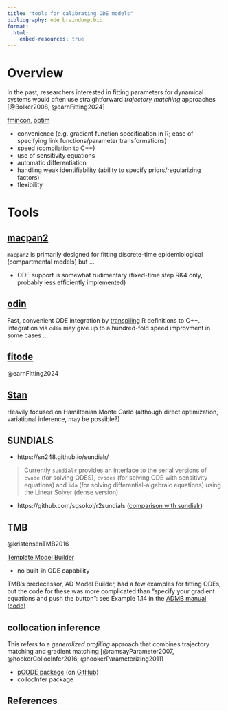 ```yaml
---
title: "tools for calibrating ODE models"
bibliography: ode_braindump.bib
format:
  html:
    embed-resources: true
---
```


# Overview

In the past, researchers interested in fitting parameters for dynamical systems would often use straightforward *trajectory matching* approaches [@Bolker2008, @earnFitting2024]

[fmincon](https://www.mathworks.com/help/optim/ug/fmincon.html), [optim](https://stat.ethz.ch/R-manual/R-devel/library/stats/html/optim.html)

* convenience (e.g. gradient function specification in R; ease of specifying link functions/parameter transformations)
* speed (compilation to C++)
* use of sensitivity equations
* automatic differentiation
* handling weak identifiability (ability to specify priors/regularizing factors)
* flexibility

# Tools

## [macpan2](https://canmod.github.io/macpan2)


`macpan2` is primarily designed for fitting discrete-time epidemiological (compartmental models) but ...

* ODE support is somewhat rudimentary (fixed-time step RK4 only, probably less efficiently implemented)

## [odin](https://mrc-ide.github.io/odin/)

Fast, convenient ODE integration by [transpiling](https://en.wikipedia.org/wiki/Source-to-source_compiler) R definitions to C++. Integration via `odin` may give up to a hundred-fold speed improvment in some cases ...

## [fitode]()

@earnFitting2024

## [Stan](mc-stan.org)

Heavily focused on Hamiltonian Monte Carlo (although direct optimization, variational inference, may be possible?)

## SUNDIALS

* https://sn248.github.io/sundialr/

> Currently `sundialr` provides an interface to the serial versions of `cvode` (for solving ODES), `cvodes` (for solving ODE with sensitivity equations) and `ida` (for solving differential-algebraic equations) using the Linear Solver (dense version).

* https://github.com/sgsokol/r2sundials ([comparison with sundialr](https://github.com/sgsokol/r2sundials?tab=readme-ov-file#sundialr))

## TMB

@kristensenTMB2016

[Template Model Builder]()

* no built-in ODE capability

TMB's predecessor, AD Model Builder, had a few examples for fitting ODEs, but the code for these was more complicated than "specify your gradient equations and push the button": see
Example 1.14 in the [ADMB manual](https://github.com/admb-project/admb/releases/download/admb-12.3/admb-12.3.pdf) ([code](https://github.com/admb-project/admb/blob/dd6ccb3a46d44582455f76d9569b012918dc2338/examples/admb/chem_eng/chem_eng.tpl))

## collocation inference

This refers to a *generalized profiling* approach that combines trajectory matching and gradient matching [@ramsayParameter2007, @hookerCollocInfer2016, @hookerParameterizing2011]

* [pCODE package](https://CRAN.R-project.org/package=pCODE) (on [GitHub](https://github.com/alex-haixuw/PCODE))
* collocInfer package

## References

